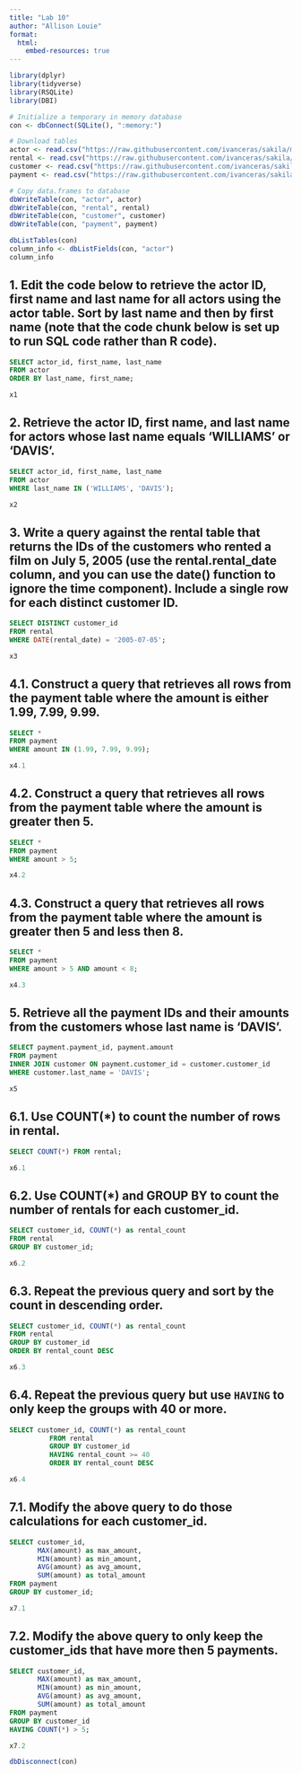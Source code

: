 ```yaml
---
title: "Lab 10"
author: "Allison Louie"
format:
  html:
    embed-resources: true
---
```


```r
library(dplyr)
library(tidyverse)
library(RSQLite)
library(DBI)
```

```r
# Initialize a temporary in memory database
con <- dbConnect(SQLite(), ":memory:")

# Download tables
actor <- read.csv("https://raw.githubusercontent.com/ivanceras/sakila/master/csv-sakila-db/actor.csv")
rental <- read.csv("https://raw.githubusercontent.com/ivanceras/sakila/master/csv-sakila-db/rental.csv")
customer <- read.csv("https://raw.githubusercontent.com/ivanceras/sakila/master/csv-sakila-db/customer.csv")
payment <- read.csv("https://raw.githubusercontent.com/ivanceras/sakila/master/csv-sakila-db/payment_p2007_01.csv")

# Copy data.frames to database
dbWriteTable(con, "actor", actor)
dbWriteTable(con, "rental", rental)
dbWriteTable(con, "customer", customer)
dbWriteTable(con, "payment", payment)

dbListTables(con)
column_info <- dbListFields(con, "actor")
column_info
```

## 1. Edit the code below to retrieve the actor ID, first name and last name for all actors using the actor table. Sort by last name and then by first name (note that the code chunk below is set up to run SQL code rather than R code).

```sql
SELECT actor_id, first_name, last_name
FROM actor
ORDER BY last_name, first_name;
```

```r
x1
```

## 2. Retrieve the actor ID, first name, and last name for actors whose last name equals 'WILLIAMS' or 'DAVIS'.

```sql
SELECT actor_id, first_name, last_name
FROM actor
WHERE last_name IN ('WILLIAMS', 'DAVIS');
```

```r
x2
```

## 3. Write a query against the rental table that returns the IDs of the customers who rented a film on July 5, 2005 (use the rental.rental_date column, and you can use the date() function to ignore the time component). Include a single row for each distinct customer ID.

```sql
SELECT DISTINCT customer_id
FROM rental
WHERE DATE(rental_date) = '2005-07-05';
```

```r
x3
```

## 4.1. Construct a query that retrieves all rows from the payment table where the amount is either 1.99, 7.99, 9.99.

```sql
SELECT *
FROM payment
WHERE amount IN (1.99, 7.99, 9.99);
```

```r
x4.1
```

## 4.2. Construct a query that retrieves all rows from the payment table where the amount is greater then 5.

```sql
SELECT *
FROM payment
WHERE amount > 5;
```

```r
x4.2
```

## 4.3. Construct a query that retrieves all rows from the payment table where the amount is greater then 5 and less then 8.

```sql
SELECT *
FROM payment
WHERE amount > 5 AND amount < 8;
```

```r
x4.3
```

## 5. Retrieve all the payment IDs and their amounts from the customers whose last name is 'DAVIS'.

```sql
SELECT payment.payment_id, payment.amount
FROM payment
INNER JOIN customer ON payment.customer_id = customer.customer_id
WHERE customer.last_name = 'DAVIS';
```

```r
x5
```

## 6.1. Use COUNT(\*) to count the number of rows in rental.

```sql
SELECT COUNT(*) FROM rental;
```

```r
x6.1
```

## 6.2. Use COUNT(\*) and GROUP BY to count the number of rentals for each customer_id.

```sql
SELECT customer_id, COUNT(*) as rental_count
FROM rental
GROUP BY customer_id;
```

```r
x6.2
```

## 6.3. Repeat the previous query and sort by the count in descending order.

```sql
SELECT customer_id, COUNT(*) as rental_count
FROM rental
GROUP BY customer_id
ORDER BY rental_count DESC
```

```r
x6.3
```

## 6.4. Repeat the previous query but use `HAVING` to only keep the groups with 40 or more.

```sql
SELECT customer_id, COUNT(*) as rental_count
          FROM rental
          GROUP BY customer_id
          HAVING rental_count >= 40
          ORDER BY rental_count DESC
```

```r
x6.4
```

## 7.1. Modify the above query to do those calculations for each customer_id.

```sql
SELECT customer_id,
       MAX(amount) as max_amount,
       MIN(amount) as min_amount,
       AVG(amount) as avg_amount,
       SUM(amount) as total_amount
FROM payment
GROUP BY customer_id;
```

```r
x7.1
```

## 7.2. Modify the above query to only keep the customer_ids that have more then 5 payments.

```sql
SELECT customer_id,
       MAX(amount) as max_amount,
       MIN(amount) as min_amount,
       AVG(amount) as avg_amount,
       SUM(amount) as total_amount
FROM payment
GROUP BY customer_id
HAVING COUNT(*) > 5;
```

```r
x7.2
```

```r
dbDisconnect(con)
```
